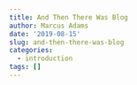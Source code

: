 ```yaml
---
title: And Then There Was Blog
author: Marcus Adams
date: '2019-08-15'
slug: and-then-there-was-blog
categories:
  - introduction
tags: []
---
```


